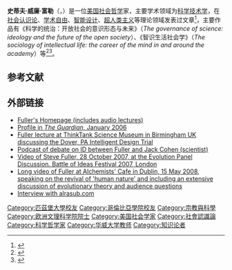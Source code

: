 {{Infobox person
| name        = Steve Fuller
| other_names =
| image       = Steve William Fuller 2011.jpg
| image_size  =
| caption     = 2011年的史蒂夫·富勒
| birth_name  = Steve William Fuller
| birth_date  = {{Birth date and age|df=yes|1959|07|12}}
| birth_place = 美国[[纽约州|纽约州]][[纽约市|纽约市]]
| death_date  =
| death_place =
| known       =
| occupation  = 学术[[哲学家|哲学家]]、[[教授|教授]]
| title       = [[华威大学|华威大学]][[奥古斯特·孔德|奥古斯特·孔德]]认识论教授
| spouse      =
| partner     =
| children    =
| relations   =
| website     = [http://www2.warwick.ac.uk/fac/soc/sociology/staff/academicstaff/sfuller/ Home page]
| footnotes   =
| employer    = 
}}

'''史蒂夫·威廉·富勒'''（{{lang-en|Steve William Fuller}}，{{bd|1959年|7月12日|}}）是一位[[美国|美国]][[社会哲学|社会哲学]]家，主要学术领域为[[科学技术学|科学技术学]]，在[[社会认识论|社会认识论]]、[[学术自由|学术自由]]、[[智能设计|智能设计]]、[[超人类主义|超人类主义]]等理论领域发表过文章<ref>{{Cite web | url=http://www.tandfonline.com/action/journalInformation?show=editorialBoard&journalCode=tsep20#.VJ6H3V4gMA | title=Social Epistemology | access-date=2020-11-06 | archive-date=2021-03-21 | archive-url=https://web.archive.org/web/20210321050054/https://www.tandfonline.com/action/journalInformation?show=editorialBoard&journalCode=tsep20&#.VJ6H3V4gMA | dead-url=no }}</ref>，主要作品有《科学的统治：开放社会的意识形态与未来》（''The governance of science: ideology and the future of the open society''）、《智识生活社会学》（''The sociology of intellectual life: the career of the mind in and around the academy''）等<ref>{{cite book|last1=Fuller|first1=Steve|title=Philosophy, Rhetoric, and the end of knowledge|url=https://archive.org/details/philosophyrhetor0000full|date=1993|publisher=The University of Wisconsin Press|page=xii}}</ref><ref>[https://books.google.com/books?id=_-jJmvfREmQC&printsec=frontcover&dq=%22Social+Epistemology%22&hl=en&sa=X&ei=K4qeVPCNAo3sasbwgrAF&ved=0CCIQ6AEwAA#v=onepage&q=%22Social%20Epistemology%22&f=false ]</ref>。

== 参考文献 ==
{{Reflist}}

== 外部链接 ==
{{Commons category|Steve Fuller (sociologist)}}
*[http://www2.warwick.ac.uk/fac/soc/sociology/staff/academicstaff/sfuller/  Fuller's Homepage (includes audio lectures)] {{Wayback|url=http://www2.warwick.ac.uk/fac/soc/sociology/staff/academicstaff/sfuller/ |date=20150712084718 }}
*[http://education.guardian.co.uk/higher/profile/story/0,,1698284,00.html Profile in ''The Guardian'', January 2006] {{Wayback|url=http://education.guardian.co.uk/higher/profile/story/0,,1698284,00.html |date=20080624093859 }}
*[http://video.google.com/videoplay?docid=-1456581728769518241 Fuller lecture at ThinkTank Science Museum in Birmingham UK discussing the Dover, PA Intelligent Design Trial] {{Wayback|url=http://video.google.com/videoplay?docid=-1456581728769518241 |date=20110519233107 }}
*[http://www2.warwick.ac.uk/newsandevents/audio/id101105m.mp3 Podcast of debate on ID between Fuller and [[Jack_Cohen_(scientist)|Jack Cohen (scientist)]] ] {{Wayback|url=http://www2.warwick.ac.uk/newsandevents/audio/id101105m.mp3 |date=20091107161310 }}
*[http://fora.tv/2007/10/28/Steve_Fuller_Intelligent_Design_and_Evolution Video of Steve Fuller, 28 October 2007, at the Evolution Panel Discussion. Battle of Ideas Festival 2007, London]{{Wayback|url=http://fora.tv/2007/10/28/Steve_Fuller_Intelligent_Design_and_Evolution |date=20080919174230 }}
*[http://video.google.com/videoplay?docid=1152160059960531340 Long video of Fuller at Alchemists' Cafe in Dublin, 15 May 2008, speaking on the revival of 'human nature' and including an extensive discussion of evolutionary theory and audience questions] {{Wayback|url=http://video.google.com/videoplay?docid=1152160059960531340 |date=20111006222311 }}
*[http://www.alrasub.com/interview-with-steve-fuller  Interview with alrasub.com] {{Wayback|url=http://www.alrasub.com/interview-with-steve-fuller |date=20190624053411 }}

{{Authority control}}

{{DEFAULTSORT:Fuller, Steve}}
[[Category:匹茲堡大學校友|Category:匹茲堡大學校友]]
[[Category:哥倫比亞學院校友|Category:哥倫比亞學院校友]]
[[Category:宗教與科學|Category:宗教與科學]]
[[Category:欧洲文理科学院院士|Category:欧洲文理科学院院士]]
[[Category:美国社会学家|Category:美国社会学家]]
[[Category:社會認識論|Category:社會認識論]]
[[Category:科学哲学家|Category:科学哲学家]]
[[Category:华威大学教师|Category:华威大学教师]]
[[Category:知识论者|Category:知识论者]]